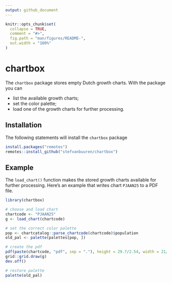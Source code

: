 ```yaml
---
output: github_document
---
```


<!-- README.md is generated from README.Rmd. Please edit that file -->

```r
knitr::opts_chunk$set(
  collapse = TRUE,
  comment = "#>",
  fig.path = "man/figures/README-",
  out.width = "100%"
)
```
# chartbox

The `chartbox` package stores empty Dutch growth charts. 
With the package you can 

- list the available growth charts;
- set the color palette;
- load one of the growth charts for further processing.

## Installation

The following statements will install the `chartbox` package

```r
install.packages("remotes")
remotes::install_github("stefvanbuuren/chartbox")
```

## Example

The `load_chart()` function makes the stored growth charts available
for further processing. Here's an example that writes chart `PJAAN25`
to a PDF file.

```r
library(chartbox)

# choose and load chart
chartcode <- "PJAAN25"
g <- load_chart(chartcode)

# set the correct color palette
pop <- chartcatalog::parse_chartcode(chartcode)$population
old_pal <- palette(palettes[pop, ])

# create the pdf
pdf(paste(chartcode, "pdf", sep = "."), height = 29.7/2.54, width = 21/2.54)
grid::grid.draw(g)
dev.off()

# restore palette
palette(old_pal)
```

